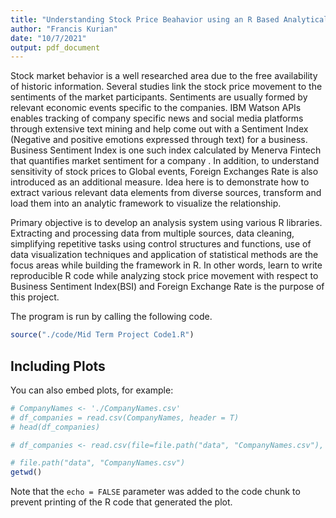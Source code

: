 ```yaml
---
title: "Understanding Stock Price Beahavior using an R Based Analytical Framework"
author: "Francis Kurian"
date: "10/7/2021"
output: pdf_document
---
```

\section*{Introduction}
Stock market behavior is a well researched area due to the free availability of historic information. Several studies link the stock price movement to the sentiments of the market participants. Sentiments are usually formed by relevant economic events specific to the companies. IBM Watson APIs enables tracking of company specific news and social media platforms through extensive text mining and help come out with a Sentiment Index (Negative and positive emotions expressed through text) for a business.  Business Sentiment Index is one such index calculated by Menerva Fintech that quantifies market sentiment for a company . In addition, to understand  sensitivity of stock prices to Global events,  Foreign Exchanges Rate is also introduced as an additional measure.  Idea here is to demonstrate how to extract various relevant data elements from diverse sources, transform and load them into an analytic framework to visualize the relationship.   

\section*{Purpose}
Primary objective is to develop an analysis system using various R libraries. Extracting and processing data from multiple sources, data cleaning, simplifying repetitive tasks using control structures and functions, use of data visualization techniques and application of statistical methods  are the focus areas while building the framework in R. In other words, learn to write reproducible R code while analyzing stock price movement with respect to Business Sentiment Index(BSI) and Foreign Exchange Rate is the purpose of this project.

The program is run by calling the following code.
```r
source("./code/Mid Term Project Code1.R")
```


## Including Plots

You can also embed plots, for example:

```r
# CompanyNames <- './CompanyNames.csv'
# df_companies = read.csv(CompanyNames, header = T)
# head(df_companies)

# df_companies <- read.csv(file=file.path("data", "CompanyNames.csv"), header=F)

# file.path("data", "CompanyNames.csv")
getwd()

```

Note that the `echo = FALSE` parameter was added to the code chunk to prevent printing of the R code that generated the plot.
